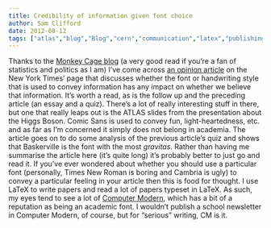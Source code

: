 ```yaml
---
title: Credibility of information given font choice
author: Sam Clifford
date: 2012-08-12
tags: ["atlas","blog","Blog","cern","communication","latex","publishing","science communication"]
---
```


Thanks to the [Monkey Cage blog](http://themonkeycage.org/blog/2012/08/11/potpourri-80) (a very good read if you're a fan of statistics and politics as I am) I've come across [an opinion article](http://opinionator.blogs.nytimes.com/2012/08/08/hear-all-ye-people-hearken-o-earth/) on the New York Times' page that discusses whether the font or handwriting style that is used to convey information has any impact on whether we believe that information. It's worth a read, as is the follow up and the preceding article (an essay and a quiz). There's a lot of really interesting stuff in there, but one that really leaps out is the ATLAS slides from the presentation about the Higgs Boson. Comic Sans is used to convey fun, light-heartedness, etc. and as far as I'm concerned it simply does not belong in academia. The article goes on to do some analysis of the previous article's quiz and shows that Baskerville is the font with the most _gravitas_. Rather than having me summarise the article here (it's quite long) it's probably better to just go and read it. If you've ever wondered about whether you should use a particular font (personally, Times New Roman is boring and Cambria is ugly) to convey a particular feeling in your article then this is food for thought. I use LaTeX to write papers and read a lot of papers typeset in LaTeX. As such, my eyes tend to see a lot of [Computer Modern](http://en.wikipedia.org/wiki/Computer_Modern), which has a bit of a reputation as being an academic font. I wouldn't publish a school newsletter in Computer Modern, of course, but for "serious" writing, CM is it.